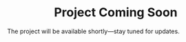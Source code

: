 ::: {.panel .panel-default}
::: {style="text-align: center;"}
#  Project Coming Soon {style="text-align: center;"}

::: {.panel .panel-default}
The project will be available shortly---stay tuned for updates.
:::
:::
:::
